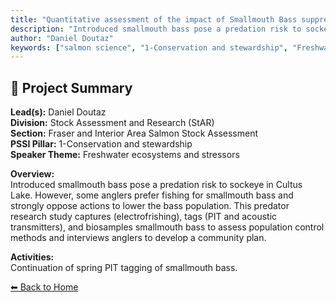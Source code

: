 ```yaml
---
title: "Quantitative assessment of the impact of Smallmouth Bass suppression efforts in Cultus Lake and SMB emigration from Cultus Lake"
description: "Introduced smallmouth bass pose a predation risk to sockeye in Cultus Lake. However, some anglers prefer fishing for smallmouth bass and strongly oppose actions to lower the bass population. This predator research study captures (electrofrishing), tags (PIT and acoustic transmitters), and biosamples smallmouth bass to assess population control methods and interviews anglers to develop a community plan."
author: "Daniel Doutaz"
keywords: ["salmon science", "1-Conservation and stewardship", "Freshwater ecosystems and stressors", "Stock Assessment and Research (StAR)", "Fraser and Interior Area Salmon Stock Assessment"]
---
```


## 🧬 Project Summary

**Lead(s):** Daniel Doutaz  
**Division:** Stock Assessment and Research (StAR)  
**Section:** Fraser and Interior Area Salmon Stock Assessment  
**PSSI Pillar:** 1-Conservation and stewardship  
**Speaker Theme:** Freshwater ecosystems and stressors  

**Overview:**  
Introduced smallmouth bass pose a predation risk to sockeye in Cultus Lake. However, some anglers prefer fishing for smallmouth bass and strongly oppose actions to lower the bass population. This predator research study captures (electrofrishing), tags (PIT and acoustic transmitters), and biosamples smallmouth bass to assess population control methods and interviews anglers to develop a community plan.   

**Activities:**  
Continuation of spring PIT tagging of smallmouth bass.

[⬅ Back to Home](../index.qmd)
